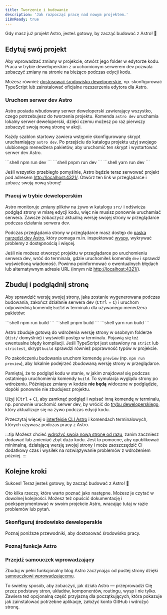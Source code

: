 ```yaml
---
title: Tworzenie i budowanie
description: 'Jak rozpocząć pracę nad nowym projektem.'
i18nReady: true
---
```


Gdy masz już projekt Astro, jesteś gotowy, by zacząć budować z Astro! 🚀

## Edytuj swój projekt

Aby wprowadzać zmiany w projekcie, otwórz jego folder w edytorze kodu. Praca w trybie deweloperskim z uruchomionym serwerem dev pozwala zobaczyć zmiany na stronie na bieżąco podczas edycji kodu.

Możesz również [dostosować środowisko deweloperskie](#configure-your-dev-environment), np. skonfigurować TypeScript lub zainstalować oficjalne rozszerzenia edytora dla Astro.

### Uruchom serwer dev Astro

Astro posiada wbudowany serwer deweloperski zawierający wszystko, czego potrzebujesz do tworzenia projektu. Komenda `astro dev` uruchamia lokalny serwer deweloperski, dzięki czemu możesz po raz pierwszy zobaczyć swoją nową stronę w akcji.

Każdy szablon startowy zawiera wstępnie skonfigurowany skrypt uruchamiający `astro dev`. Po przejściu do katalogu projektu użyj swojego ulubionego menedżera pakietów, aby uruchomić ten skrypt i wystartować serwer dev Astro.

<Tabs>
  <TabItem label="npm">
  ```shell
  npm run dev
  ```
  </TabItem>
  <TabItem label="pnpm">
  ```shell
  pnpm run dev
  ```
  </TabItem>
  <TabItem label="yarn">
  ```shell
  yarn run dev
  ```
  </TabItem>
</Tabs>


Jeśli wszystko przebiegło pomyślnie, Astro będzie teraz serwować projekt pod adresem [http://localhost:4321/](http://localhost:4321/). Otwórz ten link w przeglądarce i zobacz swoją nową stronę!

### Pracuj w trybie deweloperskim

Astro monitoruje zmiany plików na żywo w katalogu `src/` i odświeża podgląd strony w miarę edycji kodu, więc nie musisz ponownie uruchamiać serwera. Zawsze zobaczysz aktualną wersję swojej strony w przeglądarce podczas działania serwera dev.

Podczas przeglądania strony w przeglądarce masz dostęp do [paska narzędzi dev Astro](/en/guides/dev-toolbar/), który pomaga m.in. inspektować [wyspy](/en/concepts/islands/), wykrywać problemy z dostępnością i więcej.

Jeśli nie możesz otworzyć projektu w przeglądarce po uruchomieniu serwera dev, wróć do terminala, gdzie uruchomiłeś komendę `dev` i sprawdź wyświetloną wiadomość. Powinna poinformować o ewentualnych błędach lub alternatywnym adresie URL (innym niż [http://localhost:4321/](http://localhost:4321/)).

## Zbuduj i podglądnij stronę

Aby sprawdzić wersję swojej strony, jaka zostanie wygenerowana podczas budowania, zakończ działanie serwera dev (<kbd>Ctrl</kbd> + <kbd>C</kbd>) i uruchom odpowiednią komendę `build` w terminalu dla używanego menedżera pakietów:

<Tabs>
  <TabItem label="npm">
  ```shell
  npm run build
  ```
  </TabItem>
  <TabItem label="pnpm">
  ```shell
  pnpm build
  ```
  </TabItem>
  <TabItem label="yarn">
  ```shell
  yarn run build
  ```
  </TabItem>
</Tabs>

Astro zbuduje gotową do wdrożenia wersję strony w osobnym folderze (`dist/` domyślnie) i wyświetli postęp w terminalu. Pojawią się też ewentualne błędy kompilacji. Jeśli TypeScript jest ustawiony na `strict` lub `strictest`, skrypt `build` sprawdzi również poprawność typów w projekcie.

Po zakończeniu budowania uruchom komendę `preview` (np. `npm run preview`), aby lokalnie podejrzeć zbudowaną wersję strony w przeglądarce.

Pamiętaj, że to podgląd kodu w stanie, w jakim znajdował się podczas ostatniego uruchomienia komendy `build`. To symulacja wyglądu strony po wdrożeniu. Późniejsze zmiany w kodzie **nie będą** widoczne w podglądzie, dopóki ponownie nie zbudujesz projektu.

Użyj (<kbd>Ctrl</kbd> + <kbd>C</kbd>), aby zamknąć podgląd i wpisać inną komendę w terminalu, np. ponownie uruchomić serwer dev, by wrócić do [trybu deweloperskiego](#work-in-development-mode), który aktualizuje się na żywo podczas edycji kodu.

<ReadMore>Przeczytaj więcej o [interfejsie CLI Astro](/en/reference/cli-reference/) i komendach terminalowych, których używasz podczas pracy z Astro.</ReadMore>

:::tip 
Możesz chcieć [wdrożyć swoją nową stronę od razu](/en/guides/deploy/), zanim zaczniesz dodawać lub zmieniać zbyt dużo kodu. Jest to pomocne, aby opublikować minimalną, działającą wersję swojej strony i może zaoszczędzić Ci dodatkowy czas i wysiłek na rozwiązywanie problemów z wdrożeniem później.
:::

## Kolejne kroki

Sukces! Teraz jesteś gotowy, by zacząć budować z Astro! 🥳

Oto kilka rzeczy, które warto poznać jako następne. Możesz je czytać w dowolnej kolejności. Możesz też opuścić dokumentację i poeksperymentować w swoim projekcie Astro, wracając tutaj w razie problemów lub pytań.

### Skonfiguruj środowisko deweloperskie

Poznaj poniższe przewodniki, aby dostosować środowisko pracy.

<CardGrid>
  <LinkCard
    title="Konfiguracja edytora"
    description="Dostosuj edytor kodu, by poprawić doświadczenie pracy z Astro i odblokować dodatkowe funkcje."
    href="/en/editor-setup/"
  />
  <LinkCard
    title="Pasek narzędzi dev"
    description="Poznaj przydatne funkcje paska narzędzi deweloperskich."
    href="/en/guides/dev-toolbar/"
  />
  <LinkCard
    title="Konfiguracja TypeScript"
    description="Ustaw opcje sprawdzania typów, IntelliSense i inne."
    href="/en/guides/typescript/"
  />
</CardGrid>

### Poznaj funkcje Astro

<CardGrid>
  <LinkCard
    title="Zrozum swoją bazę kodu"
    description="Poznaj strukturę plików Astro w przewodniku po strukturze projektu."
    href="/en/basics/project-structure/"
  />
  <LinkCard
    title="Twórz kolekcje treści"
    description="Dodawaj treści do strony z walidacją frontmatter i automatycznym typowaniem."
    href="/en/guides/content-collections/"
  />
  <LinkCard
    title="Dodaj przejścia widoków"
    description="Twórz płynne przejścia między stronami i animacje."
    href="/en/guides/view-transitions/"
  />
  <LinkCard
    title="Dowiedz się o wyspach"
    description="Przeczytaj o architekturze wysp w Astro."
    href="/en/concepts/islands/"
  />
</CardGrid>

### Przejdź samouczek wprowadzający

Zbuduj w pełni funkcjonalny blog Astro zaczynając od pustej strony dzięki [samouczkowi wprowadzającemu](/pl/tutorial/0-introduction/).

To świetny sposób, aby zobaczyć, jak działa Astro — przeprowadzi Cię przez podstawy stron, układów, komponentów, routingu, wysp i nie tylko. Zawiera też opcjonalną część przyjazną dla początkujących, która pokazuje jak zainstalować potrzebne aplikacje, założyć konto GitHub i wdrożyć stronę.
